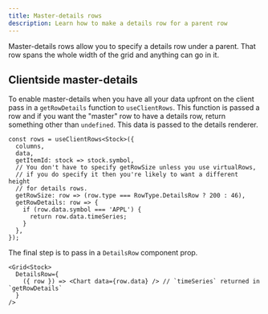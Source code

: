 ```yaml
---
title: Master-details rows
description: Learn how to make a details row for a parent row
---
```



Master-details rows allow you to specify a details row under a parent. That row spans the whole width of the grid and anything can go in it.

## Clientside master-details

To enable master-details when you have all your data upfront on the client pass in a `getRowDetails` function to `useClientRows`. This function is passed a row and if you want the "master" row to have a details row, return something other than `undefined`. This data is passed to the details renderer.

```ts:title=Passing-getRowDetails-to-useClientRows
const rows = useClientRows<Stock>({
  columns,
  data,
  getItemId: stock => stock.symbol,
  // You don't have to specify getRowSize unless you use virtualRows,
  // if you do specify it then you're likely to want a different height
  // for details rows.
  getRowSize: row => (row.type === RowType.DetailsRow ? 200 : 46),
  getRowDetails: row => {
    if (row.data.symbol === 'APPL') {
      return row.data.timeSeries;
    }
  },
});
```

The final step is to pass in a `DetailsRow` component prop.

```tsx:title=Details+Row+interface
<Grid<Stock>
  DetailsRow={
    ({ row }) => <Chart data={row.data} /> // `timeSeries` returned in `getRowDetails`
  }
/>
```

<Showcase fileName="MasterDetailsRows.tsx">
  <MasterDetailsRows />
</Showcase>
